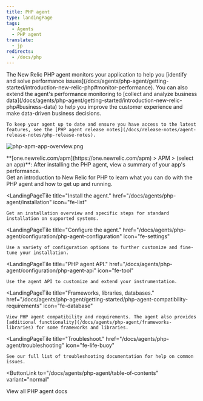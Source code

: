 ```yaml
---
title: PHP agent
type: landingPage
tags:
  - Agents
  - PHP agent
translate:
  - jp
redirects:
  - /docs/php
---
```


<LandingPageHero>
  <HeroContent>
    The New Relic PHP agent monitors your application to help you [identify and solve performance issues](/docs/agents/php-agent/getting-started/introduction-new-relic-php#monitor-performance). You can also extend the agent's performance monitoring to [collect and analyze business data](/docs/agents/php-agent/getting-started/introduction-new-relic-php#business-data) to help you improve the customer experience and make data-driven business decisions.

    To keep your agent up to date and ensure you have access to the latest features, see the [PHP agent release notes](/docs/release-notes/agent-release-notes/php-release-notes).
  </HeroContent>

  ![php-apm-app-overview.png](./images/php-apm-app-overview_0.png "php-apm-app-overview.png")

  <figcaption>
    **[one.newrelic.com/apm](https://one.newrelic.com/apm) > APM > (select an app)**: After installing the PHP agent, view a summary of your app's performance.
  </figcaption>
</LandingPageHero>

<LandingPageTileGrid>
  <LandingPageTile
    title="Get started."
    href="/docs/agents/php-agent/getting-started"
    icon="fe-terminal"
  >
    Get an introduction to New Relic for PHP to learn what you can do with the PHP agent and how to get up and running.
  </LandingPageTile>

  <LandingPageTile
    title="Install the agent."
    href="/docs/agents/php-agent/installation"
    icon="fe-list"
  >
    Get an installation overview and specific steps for standard installation on supported systems.
  </LandingPageTile>

  <LandingPageTile
    title="Configure the agent."
    href="/docs/agents/php-agent/configuration/php-agent-configuration"
    icon="fe-settings"
  >
    Use a variety of configuration options to further customize and fine-tune your installation.
  </LandingPageTile>

  <LandingPageTile
    title="PHP agent API."
    href="/docs/agents/php-agent/configuration/php-agent-api"
    icon="fe-tool"
  >
    Use the agent API to customize and extend your instrumentation.
  </LandingPageTile>

  <LandingPageTile
    title="Frameworks, libraries, databases."
    href="/docs/agents/php-agent/getting-started/php-agent-compatibility-requirements"
    icon="fe-database"
  >
    View PHP agent compatibility and requirements. The agent also provides [additional functionality](/docs/agents/php-agent/frameworks-libraries) for some frameworks and libraries.
  </LandingPageTile>

  <LandingPageTile
    title="Troubleshoot."
    href="/docs/agents/php-agent/troubleshooting"
    icon="fe-life-buoy"
  >
    See our full list of troubleshooting documentation for help on common issues.
  </LandingPageTile>
</LandingPageTileGrid>

<ButtonLink
  to="/docs/agents/php-agent/table-of-contents"
  variant="normal"
>
  View all PHP agent docs
</ButtonLink>
